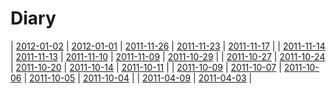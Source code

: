 = Diary =
| [[2012-01-02]] | [[2012-01-01]] | [[2011-11-26]] | [[2011-11-23]] | [[2011-11-17]] |
| [[2011-11-14]] | [[2011-11-13]] | [[2011-11-10]] | [[2011-11-09]] | [[2011-10-29]] |
| [[2011-10-27]] | [[2011-10-24]] | [[2011-10-20]] | [[2011-10-14]] | [[2011-10-11]] |
| [[2011-10-09]] | [[2011-10-07]] | [[2011-10-06]] | [[2011-10-05]] | [[2011-10-04]] |
| [[2011-04-09]] | [[2011-04-03]] |

